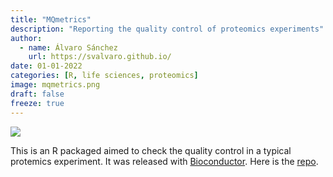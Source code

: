 ```yaml
---
title: "MQmetrics"
description: "Reporting the quality control of proteomics experiments"
author:
  - name: Álvaro Sánchez
    url: https://svalvaro.github.io/
date: 01-01-2022
categories: [R, life sciences, proteomics]
image: mqmetrics.png
draft: false 
freeze: true
---
```


![](mqmetrics.png){fig-align="center"}

This is an R packaged aimed to check the quality control in a typical protemics experiment. 
It was released with [Bioconductor](https://bioconductor.org/packages/3.14/bioc/html/MQmetrics.html){target="_blank"}. 
Here is the [repo](https://github.com/svalvaro/MQmetrics){target="_blank"}.